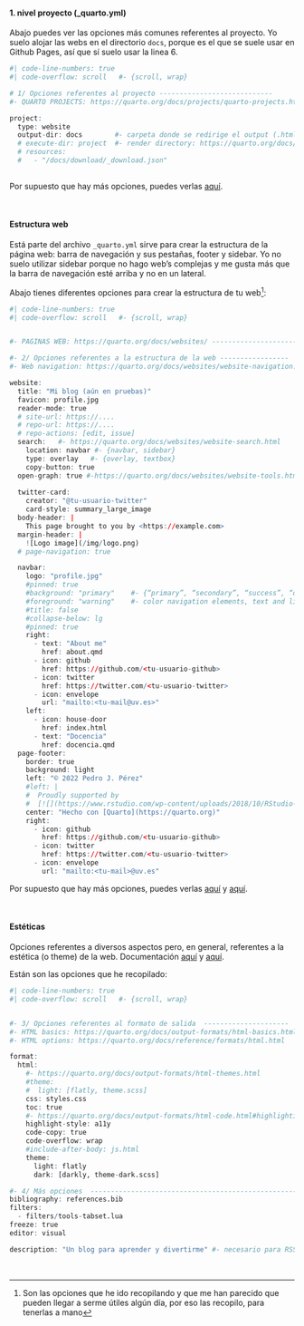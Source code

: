 ::: {.panel-tabset}

#### 1. nivel proyecto (_quarto.yml)


Abajo puedes ver las opciones más comunes referentes al proyecto. Yo suelo alojar las webs en el directorio `docs`, porque es el que se suele usar en Github Pages, así que sí suelo usar la linea 6.

```r
#| code-line-numbers: true
#| code-overflow: scroll   #- {scroll, wrap}

# 1/ Opciones referentes al proyecto ----------------------------
#- QUARTO PROJECTS: https://quarto.org/docs/projects/quarto-projects.html

project:
  type: website
  output-dir: docs        #- carpeta donde se redirige el output (.html)
  # execute-dir: project  #- render directory: https://quarto.org/docs/projects/code-execution.html#working-dir
  # resources:
  #   - "/docs/download/_download.json"
  
```


Por supuesto que hay más opciones, puedes verlas [aquí](https://quarto.org/docs/projects/quarto-projects.html#project-metadata).


<br>

#### Estructura web

Está parte del archivo `_quarto.yml` sirve para crear la estructura de la página web: barra de navegación y sus pestañas, footer y sidebar. Yo no suelo utilizar sidebar porque no hago web's complejas y me gusta más que la barra de navegación esté arriba y no en un lateral.

Abajo tienes diferentes opciones para crear la estructura de tu web^[Son las opciones que he ido recopilando y que me han parecido que pueden llegar a serme útiles algún día, por eso las recopilo, para tenerlas a mano]:

```r
#| code-line-numbers: true
#| code-overflow: scroll   #- {scroll, wrap}


#- PAGINAS WEB: https://quarto.org/docs/websites/ --------------------------------------

#- 2/ Opciones referentes a la estructura de la web -----------------
#- Web navigation: https://quarto.org/docs/websites/website-navigation.html

website:
  title: "Mi blog (aún en pruebas)"
  favicon: profile.jpg
  reader-mode: true  
  # site-url: https://....
  # repo-url: https://....
  # repo-actions: [edit, issue]
  search:   #- https://quarto.org/docs/websites/website-search.html
    location: navbar #- {navbar, sidebar}
    type: overlay   #- {overlay, textbox}
    copy-button: true
  open-graph: true #-https://quarto.org/docs/websites/website-tools.html#twitter-cards
  
  twitter-card:
    creator: "@tu-usuario-twitter"
    card-style: summary_large_image
  body-header: | 
    This page brought to you by <https://example.com>
  margin-header: |
    ![Logo image](/img/logo.png)
  # page-navigation: true

  navbar:
    logo: "profile.jpg"
    #pinned: true
    #background: "primary"    #- {“primary”, “secondary”, “success”, “danger”, “warning”, “info”, “light”, “dark”, or hex color} (el backgroung de la navbar)
    #foreground: "warning"    #- color navigation elements, text and links that appear in the navbar.
    #title: false
    #collapse-below: lg
    #pinned: true
    right:
      - text: "About me"
        href: about.qmd
      - icon: github
        href: https://github.com/<tu-usuario-github>
      - icon: twitter
        href: https://twitter.com/<tu-usuario-twitter>
      - icon: envelope
        url: "mailto:<tu-mail@uv.es>"
    left: 
      - icon: house-door
        href: index.html
      - text: "Docencia"
        href: docencia.qmd
  page-footer:
    border: true
    background: light
    left: "© 2022 Pedro J. Pérez"
    #left: |
    #  Proudly supported by
    #  [![](https://www.rstudio.com/wp-content/uploads/2018/10/RStudio-Logo-flat.svg){fig-alt="RStudio" width=65px}](https://www.rstudio.com)
    center: "Hecho con [Quarto](https://quarto.org)"
    right:
      - icon: github
        href: https://github.com/<tu-usuario-github>
      - icon: twitter
        href: https://twitter.com/<tu-usuario-twitter>
      - icon: envelope
        url: "mailto:<tu-mail>@uv.es"

```

Por supuesto que hay más opciones, puedes verlas [aquí](https://quarto.org/docs/websites/website-navigation.html) y [aquí](https://quarto.org/docs/websites/).

<br>

#### Estéticas

Opciones referentes a diversos aspectos pero, en general, referentes a la estética (o theme) de la web. Documentación [aquí](https://quarto.org/docs/output-formats/html-basics.html)  y [aquí](https://quarto.org/docs/reference/formats/html.html).

Están son las opciones que he recopilado:


```r
#| code-line-numbers: true
#| code-overflow: scroll   #- {scroll, wrap}


#- 3/ Opciones referentes al formato de salida  ---------------------
#- HTML basics: https://quarto.org/docs/output-formats/html-basics.html
#- HTML options: https://quarto.org/docs/reference/formats/html.html

format:
  html:
    #- https://quarto.org/docs/output-formats/html-themes.html
    #theme:
    #  light: [flatly, theme.scss]  
    css: styles.css
    toc: true
    #- https://quarto.org/docs/output-formats/html-code.html#highlighting
    highlight-style: a11y
    code-copy: true
    code-overflow: wrap
    #include-after-body: js.html
    theme:
      light: flatly
      dark: [darkly, theme-dark.scss]

#- 4/ Más opciones  ----------------------------------------------------
bibliography: references.bib
filters:
  - filters/tools-tabset.lua
freeze: true
editor: visual

description: "Un blog para aprender y divertirme" #- necesario para RSS
```

<br>

:::
